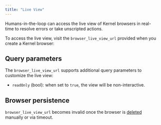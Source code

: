 ```yaml
---
title: "Live View"
---
```



Humans-in-the-loop can access the live view of Kernel browsers in real-time to resolve errors or take unscripted actions.

To access the live view, visit the `browser_live_view_url` provided when you create a Kernel browser:

<CreateBrowserForLiveView />

## Query parameters

The `browser_live_view_url` supports additional query parameters to customize the live view:
- `readOnly` (bool): when set to `true`, the view will be non-interactive.

## Browser persistence

 `browser_live_view_url` becomes invalid once the browser is [deleted](/browsers/termination) manually or via timeout.
